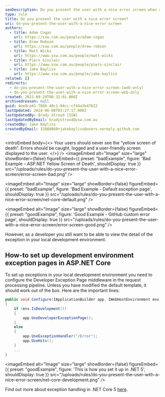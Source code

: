 ```yaml
---
seoDescription: Do you present the user with a nice error screen when an unexpected situation occurs on your ASP.NET Core application?
type: rule
title: Do you present the user with a nice error screen?
uri: do-you-present-the-user-with-a-nice-error-screen
authors:
  - title: Adam Cogan
    url: https://ssw.com.au/people/adam-cogan
  - title: Drew Robson
    url: https://ssw.com.au/people/drew-robson
  - title: Matt Wicks
    url: https://www.ssw.com.au/people/matt-wicks
  - title: Piers Sinclair
    url: https://www.ssw.com.au/people/piers-sinclair
  - title: Jake Bayliss
    url: https://www.ssw.com.au/people/jake-bayliss
related: []
redirects:
  - do-you-present-the-user-with-a-nice-error-screen-(web-only)
  - do-you-present-the-user-with-a-nice-error-screen-web-only
created: 2021-09-29T00:32:01.000Z
archivedreason: null
guid: 4ee8ca41-78bb-40c1-94cc-cf44a3b47622
lastUpdated: 2024-06-08T03:27:17.000Z
lastUpdatedBy: Brady Stroud [SSW]
lastUpdatedByEmail: bradystroud@ssw.com.au
createdBy: Jake Bayliss
createdByEmail: 32888060+jakebayliss@users.noreply.github.com
---
```


<introEmbed
  body={<>
Your users should never see the “yellow screen of death”. Errors should be caught, logged and a user-friendly screen displayed to the user.
  </>}
/>
<imageEmbed
  alt="Image"
  size="large"
  showBorder={false}
  figureEmbed={{
    preset: "badExample",
    figure: 'Bad Example – ASP.NET Yellow Screen of Death',
    shouldDisplay: true
  }}
  src="/uploads/rules/do-you-present-the-user-with-a-nice-error-screen/error-screen-bad.png"
/>

<imageEmbed
  alt="Image"
  size="large"
  showBorder={false}
  figureEmbed={{
    preset: "badExample",
    figure: 'Bad Example - Default exception page',
    shouldDisplay: true
  }}
  src="/uploads/rules/do-you-present-the-user-with-a-nice-error-screen/net-core-default.png"
/>

<imageEmbed
  alt="Image"
  size="large"
  showBorder={false}
  figureEmbed={{
    preset: "goodExample",
    figure: 'Good Example - GitHub custom error page',
    shouldDisplay: true
  }}
  src="/uploads/rules/do-you-present-the-user-with-a-nice-error-screen/error-screen-good.png"
/>

However, as a developer you still want to be able to view the detail of the exception in your local development environment.

## How-to set up development environment exception pages in ASP.NET Core

To set up exceptions in your local development environment you need to configure the Developer Exception Page middleware in the request processing pipeline.
Unless you have modified the default template, it should work out of the box. Here are the important lines:

```cs
public void Configure(IApplicationBuilder app, IWebHostEnvironment env)
{
    if (env.IsDevelopment())
    {
        app.UseDeveloperExceptionPage();
    }
    else
    {
        app.UseExceptionHandler("/Error");
        app.UseHsts();
    }
    ...
}
```

<imageEmbed
  alt="Image"
  size="large"
  showBorder={false}
  figureEmbed={{
    preset: "goodExample",
    figure: 'This is how you set it up in .NET 5',
    shouldDisplay: true
  }}
  src="/uploads/rules/do-you-present-the-user-with-a-nice-error-screen/net-core-development.png"
/>

Find out more about exception handling in .NET Core 5 [here](https://docs.microsoft.com/en-us/aspnet/core/fundamentals/error-handling?view=aspnetcore-5.0&WT.mc_id=DT-MVP-33518).
